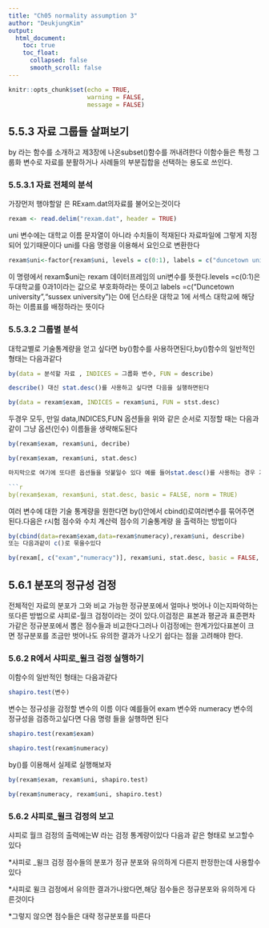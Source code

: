 ```yaml
---
title: "Ch05 normality assumption 3"
author: "DeukjungKim"
output:
  html_document:
    toc: true
    toc_float:
      collapsed: false
      smooth_scroll: false
---
```


```r
knitr::opts_chunk$set(echo = TRUE,
                      warning = FALSE,
                      message = FALSE)
```

## 5.5.3 자료 그룹들 살펴보기
by 라는 함수를 소개하고 제3장에 나온subset()함수를 꺼내려한다
이함수들은 특정 그룹화 변수로 자료를 분활하거나 사례들의 부분집합을 선택하는 용도로 쓰인다.

### 5.5.3.1 자료 전체의 분석

가장먼저 행야할알 은 RExam.dat의자료를 불어오는것이다

```r
rexam <- read.delim("rexam.dat", header = TRUE)
```
uni 변수에는 대학교 이름 문자열이 아니라 수치들이 적재된다
자료파일에 그렇게 지정되어 있기때문이다 uni를 다음 명령을 이용해서 요인으로 변환한다

```r
rexam$uni<-factor{rexam$uni, levels = c(0:1), labels = c("duncetown university","sussex university")}
```


이 명령에서 rexam$uni는 rexam 데이터프레임의 uni변수를 뜻한다.levels =c(0:1)은 두대학교를 0과1이라는 값으로 부호화하라는 뜻이고 labels =c("Duncetown university","sussex university")는 0에 던스타운 대학교 1에 서섹스 대학교에 해당하는 이름표를 배정하라는 뜻이다

### 5.5.3.2 그룹별 분석
대학교별로 기술통계량을 얻고 싶다면 by()함수를 사용하면된다,by()함수의 일반적인 형태는 다음과같다

```r
by(data = 분석할 자료 , INDICES = 그룹화 변수, FUN = describe)

describe() 대신 stat.desc()를 사용하고 싶다면 다음을 실행하면된다

by(data = rexam$exam, INDICES = rexam$uni, FUN = stst.desc)
```
두경우 모두, 만일 data,INDICES,FUN 옵션들을 위와 같은 순서로 지정할 때는 다음과 같이 그냥 옵션(인수) 이름들을 생략해도된다

```r
by(rexam$exam, rexam$uni, decribe)

by(rexam$exam, rexam$uni, stat.desc)

마지막으로 여기에 또다른 옵션들을 덧붙일수 있다 예를 들어stat.desc()를 사용하는 경우 기초 통계량은 출력하지 않고 정규성 관련 통계량을 출력하고 싶다면 다음과같이하면된다

```r
by(rexam$exam, rexam$uni, stat.desc, basic = FALSE, norm = TRUE)
```
여러 변수에 대한 기술 통계량을 원한다면 by()안에서 cbind()로여러변수를  묶어주면된다.다음은 r시험 점수와 수치 계산력 점수의 기술통계량 을 출력하는 방법이다

```r
by(cbind(data=rexam$exam,data=rexam$numeracy),rexam$uni, describe)
또는 다음과같이 c()로 묶을수있다

by(rexam[, c("exam","numeracy")], rexam$uni, stat.desc, basic = FALSE, norm = TRUE)
```

## 5.6.1  분포의 정규성 검정
전체적인 자료의 분포가 그와 비교 가능한 정규분포에서 얼마나 벗어나 이는지파악하는 또다른 방법으로 샤피로-월크 검정이라는 것이 있다.이검정은 표본과 평균과 표준편차가같은 정규분포에서 뽑은 점수들과 비교한다그러나 이검정에는 한계가있다표본이 크면 정규분포를 조금만 벗어나도 유의한 결과가 나오기 쉽다는 점을 고려해야 한다.

### 5.6.2 R에서 샤피로_윌크 검정 실행하기

이함수의 일반적인 형태는 다음과같다
```r
shapiro.test(변수)
```
변수는 정규성을 감정할 변수의 이름 이다 예를들어 exam 변수와 numeracy 변수의 정규성을 검증하고싶다면 다음 명령 들을 실행하면 된다

```r
shapiro.test(rexam$exam)

shapiro.test(rexam$numeracy)
```

by()를 이용해서 실제로 실행해보자 

```r
by(rexam$exam, rexam$uni, shapiro.test)

by(rexam$numeracy, rexam$uni, shapiro.test)
```

### 5.6.2 샤피로_윌크 검정의 보고

샤피로 월크 검정의 출력에는W 라는 검정 통계량이있다
다음과 같은 형태로 보고할수 있다

*샤피로 _윌크 검정 점수들의 분포가 정규 분포와 유의하게 다른지 판정한는데 사용할수 있다

*샤피로 윌크 검정에서 유의한 결과가나왔다면,해당 점수들은 정규분포와 유의하게 다른것이다

*그렇지 않으면 점수들은 대략 정규분포를 따른다

